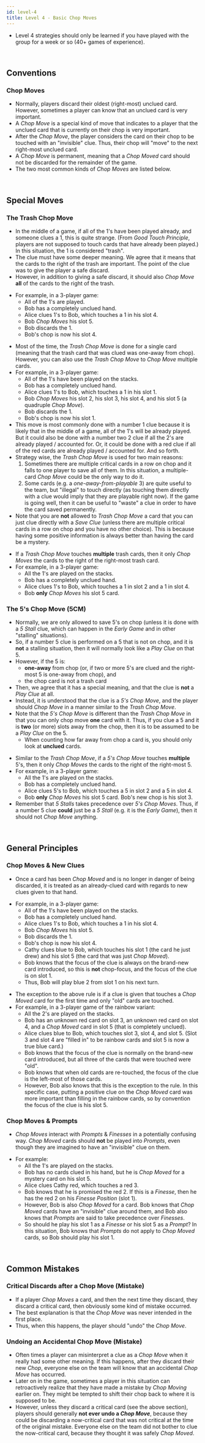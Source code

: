 ```yaml
---
id: level-4
title: Level 4 - Basic Chop Moves
---
```



- Level 4 strategies should only be learned if you have played with the group for a week or so (40+ games of experience).

<br />

## Conventions

### Chop Moves

- Normally, players discard their oldest (right-most) unclued card. However, sometimes a player can know that an unclued card is very important.
- A *Chop Move* is a special kind of move that indicates to a player that the unclued card that is currently on their chop is very important.
- After the *Chop Move*, the player considers the card on their chop to be touched with an "invisible" clue. Thus, their chop will "move" to the next right-most unclued card.
- A *Chop Move* is permanent, meaning that a *Chop Moved* card should not be discarded for the remainder of the game.
- The two most common kinds of *Chop Moves* are listed below.

<br />

## Special Moves

### The Trash Chop Move

- In the middle of a game, if all of the 1's have been played already, and someone clues a 1, this is quite strange. (From *Good Touch Principle*, players are not supposed to touch cards that have already been played.) In this situation, the 1 is considered "trash".
- The clue must have some deeper meaning. We agree that it means that the cards to the right of the trash are important. The point of the clue was to give the player a safe discard.
- However, in addition to giving a safe discard, it should also *Chop Move* **all** of the cards to the right of the trash.

<TCM1 className="example" />

- For example, in a 3-player game:
  - All of the 1's are played.
  - Bob has a completely unclued hand.
  - Alice clues 1's to Bob, which touches a 1 in his slot 4.
  - Bob *Chop Moves* his slot 5.
  - Bob discards the 1.
  - Bob's chop is now his slot 4.

<TCM2 className="example" />

- Most of the time, the *Trash Chop Move* is done for a single card (meaning that the trash card that was clued was one-away from chop). However, you can also use the *Trash Chop Move* to *Chop Move* multiple cards.
- For example, in a 3-player game:
  - All of the 1's have been played on the stacks.
  - Bob has a completely unclued hand.
  - Alice clues 1's to Bob, which touches a 1 in his slot 1.
  - Bob *Chop Moves* his slot 2, his slot 3, his slot 4, and his slot 5 (a quadruple *Chop Move*).
  - Bob discards the 1.
  - Bob's chop is now his slot 1.
- This move is most commonly done with a number 1 clue because it is likely that in the middle of a game, all of the 1's will be already played. But it could also be done with a number two 2 clue if all the 2's are already played / accounted for. Or, it could be done with a red clue if all of the red cards are already played / accounted for. And so forth.
- Strategy wise, the *Trash Chop Move* is used for two main reasons:
  1. Sometimes there are multiple critical cards in a row on chop and it falls to one player to save all of them. In this situation, a multiple-card *Chop Move* could be the only way to do it.
  1. Some cards (e.g. a *one-away-from-playable* 3) are quite useful to the team, but "illegal" to touch directly (as touching them directly with a clue would imply that they are playable right now). If the game is going well, then it can be useful to "waste" a clue in order to have the card saved permanently.
- Note that you are **not** allowed to *Trash Chop Move* a card that you can just clue directly with a *Save Clue* (unless there are multiple critical cards in a row on chop and you have no other choice). This is because having some positive information is always better than having the card be a mystery.

<TCM3 className="example" />

- If a *Trash Chop Move* touches **multiple** trash cards, then it only *Chop Moves* the cards to the right of the right-most trash card.
- For example, in a 3-player game:
  - All the 1's are played on the stacks.
  - Bob has a completely unclued hand.
  - Alice clues 1's to Bob, which touches a 1 in slot 2 and a 1 in slot 4.
  - Bob **only** *Chop Moves* his slot 5 card.

### The 5's Chop Move (5CM)

- Normally, we are only allowed to save 5's on chop (unless it is done with a *5 Stall* clue, which can happen in the *Early Game* and in other "stalling" situations).
- So, if a number 5 clue is performed on a 5 that is not on chop, and it is **not** a stalling situation, then it will normally look like a *Play Clue* on that 5.
- However, if the 5 is:
  - **one-away** from chop (or, if two or more 5's are clued and the right-most 5 is one-away from chop), and
  - the chop card is not a trash card
- Then, we agree that it has a special meaning, and that the clue is **not** a *Play Clue* at all.
- Instead, it is understood that the clue is a *5's Chop Move*, and the player should *Chop Move* in a manner similar to the *Trash Chop Move*.
- Note that the *5's Chop Move* is different than the *Trash Chop Move* in that you can only chop move **one** card with it. Thus, if you clue a 5 and it is **two** (or more) slots away from the chop, then it is to be assumed to be a *Play Clue* on the 5.
  - When counting how far away from chop a card is, you should only look at **unclued** cards.

<FiveCM className="example" />

- Similar to the *Trash Chop Move*, if a *5's Chop Move* touches **multiple** 5's, then it only *Chop Moves* the cards to the right of the right-most 5.
- For example, in a 3-player game:
  - All the 1's are played on the stacks.
  - Bob has a completely unclued hand.
  - Alice clues 5's to Bob, which touches a 5 in slot 2 and a 5 in slot 4.
  - Bob **only** *Chop Moves* his slot 5 card. Bob's new chop is his slot 3.
- Remember that *5 Stalls* takes precedence over *5's Chop Moves*. Thus, if a number 5 clue **could** just be a *5 Stall* (e.g. it is the *Early Game*), then it should not *Chop Move* anything.

<br />

## General Principles

### Chop Moves & New Clues

- Once a card has been *Chop Moved* and is no longer in danger of being discarded, it is treated as an already-clued card with regards to new clues given to that hand.

<CMNew className="example" />

- For example, in a 3-player game:
  - All of the 1's have been played on the stacks.
  - Bob has a completely unclued hand.
  - Alice clues 1's to Bob, which touches a 1 in his slot 4.
  - Bob *Chop Moves* his slot 5.
  - Bob discards the 1.
  - Bob's chop is now his slot 4.
  - Cathy clues blue to Bob, which touches his slot 1 (the card he just drew) and his slot 5 (the card that was just *Chop Moved*).
  - Bob knows that the focus of the clue is always on the brand-new card introduced, so this is **not** chop-focus, and the focus of the clue is on slot 1.
  - Thus, Bob will play blue 2 from slot 1 on his next turn.

<CMNewExc className="example" />

- The exception to the above rule is if a clue is given that touches a *Chop Moved* card for the first time and only "old" cards are touched.
- For example, in a 3-player game of the rainbow variant:
  - All the 2's are played on the stacks.
  - Bob has an unknown red card on slot 3, an unknown red card on slot 4, and a *Chop Moved* card in slot 5 (that is completely unclued).
  - Alice clues blue to Bob, which touches slot 3, slot 4, and slot 5. (Slot 3 and slot 4 are "filled in" to be rainbow cards and slot 5 is now a true blue card.)
  - Bob knows that the focus of the clue is normally on the brand-new card introduced, but all three of the cards that were touched were "old".
  - Bob knows that when old cards are re-touched, the focus of the clue is the left-most of those cards.
  - However, Bob also knows that this is the exception to the rule. In this specific case, putting a positive clue on the *Chop Moved* card was more important than filling in the rainbow cards, so by convention the focus of the clue is his slot 5.

### Chop Moves & Prompts

- *Chop Moves* interact with *Prompts* & *Finesses* in a potentially confusing way. *Chop Moved* cards should **not** be played into *Prompts*, even though they are imagined to have an "invisible" clue on them.

<CMPrompt className="example" />

- For example:
  - All the 1's are played on the stacks.
  - Bob has no cards clued in his hand, but he is *Chop Moved* for a mystery card on his slot 5.
  - Alice clues Cathy red, which touches a red 3.
  - Bob knows that he is promised the red 2. If this is a *Finesse*, then he has the red 2 on his *Finesse Position* (slot 1).
  - However, Bob is also *Chop Moved* for a card. Bob knows that *Chop Moved* cards have an "invisible" clue around them, and Bob also knows that *Prompts* are said to take precedence over *Finesses*.
  - So should he play his slot 1 as a *Finesse* or his slot 5 as a *Prompt*? In this situation, Bob knows that *Prompts* do not apply to *Chop Moved* cards, so Bob should play his slot 1.

<br />

## Common Mistakes

### Critical Discards after a Chop Move (Mistake)

- If a player *Chop Moves* a card, and then the next time they discard, they discard a critical card, then obviously some kind of mistake occurred.
- The best explanation is that the *Chop Move* was never intended in the first place.
- Thus, when this happens, the player should "undo" the *Chop Move*.

### Undoing an Accidental Chop Move (Mistake)

- Often times a player can misinterpret a clue as a *Chop Move* when it really had some other meaning. If this happens, after they discard their new *Chop*, everyone else on the team will know that an accidental *Chop Move* has occurred.
- Later on in the game, sometimes a player in this situation can retroactively realize that they have made a mistake by *Chop Moving* earlier on. They might be tempted to shift their chop back to where it is supposed to be.
- However, unless they discard a critical card (see the above section), players should generally **not ever undo a *Chop Move***, because they could be discarding a now-critical card that was not critical at the time of the original mistake. Everyone else on the team did not bother to clue the now-critical card, because they thought it was safely *Chop Moved*.
